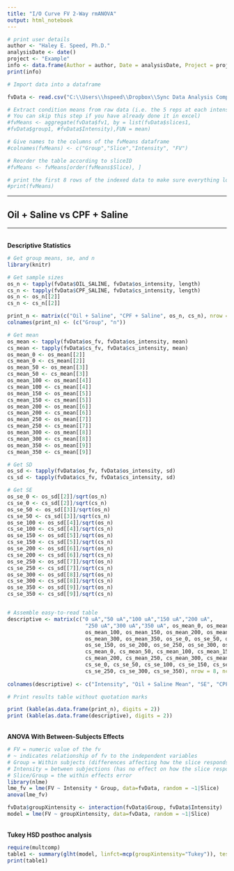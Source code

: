 ---
title: "I/O Curve FV 2-Way rmANOVA"
output: html_notebook
---

```{r}

# print user details
author <- "Haley E. Speed, Ph.D."
analysisDate <- date()
project <- "Example"
info <- data.frame(Author = author, Date = analysisDate, Project = project)
print(info)

```



```{r}
# Import data into a dataframe

fvData <- read.csv("C:\\Users\\hspeed\\Dropbox\\Sync Data Analysis Computers\\Gulf War Project\\Statistics\\fv_oil_saline_cpf_saline.csv")


```

<!--<hr><h2>Means for each slice</h2><hr> -->


```{r}
# Extract condition means from raw data (i.e. the 5 reps at each intensity) 
# You can skip this step if you have already done it in excel)
#fvMeans <- aggregate(fvData$fv1, by = list(fvData$slices1, 
#fvData$group1, #fvData$Intensity),FUN = mean)

# Give names to the columns of the fvMeans dataframe
#colnames(fvMeans) <- c("Group","Slice","Intensity", "FV") 

# Reorder the table according to sliceID
#fvMeans <- fvMeans[order(fvMeans$Slice), ] 

# print the first 8 rows of the indexed data to make sure everything looks right
#print(fvMeans)


```

<hr><h2>Oil + Saline vs CPF + Saline </h2><hr>
<br>
<b>Descriptive Statistics</b>

```{r}
# Get group means, se, and n
library(knitr)

# Get sample sizes
os_n <- tapply(fvData$OIL_SALINE, fvData$os_intensity, length)
cs_n <- tapply(fvData$CPF_SALINE, fvData$cs_intensity, length)
os_n <- os_n[[2]]
cs_n <- cs_n[[2]]

print_n <- matrix(c("Oil + Saline", "CPF + Saline", os_n, cs_n), nrow = 2, ncol = 2)
colnames(print_n) <- (c("Group", "n"))

# Get mean
os_mean <- tapply(fvData$os_fv, fvData$os_intensity, mean)
cs_mean <- tapply(fvData$cs_fv, fvData$cs_intensity, mean)
os_mean_0 <- os_mean[[2]]
cs_mean_0 <- cs_mean[[2]]
os_mean_50 <- os_mean[[3]]
cs_mean_50 <- cs_mean[[3]]
os_mean_100 <- os_mean[[4]]
cs_mean_100 <- cs_mean[[4]]
os_mean_150 <- os_mean[[5]]
cs_mean_150 <- cs_mean[[5]]
os_mean_200 <- os_mean[[6]]
cs_mean_200 <- cs_mean[[6]]
os_mean_250 <- os_mean[[7]]
cs_mean_250 <- cs_mean[[7]]
os_mean_300 <- os_mean[[8]]
cs_mean_300 <- cs_mean[[8]]
os_mean_350 <- os_mean[[9]]
cs_mean_350 <- cs_mean[[9]]

# Get SD
os_sd <- tapply(fvData$os_fv, fvData$os_intensity, sd)
cs_sd <- tapply(fvData$cs_fv, fvData$cs_intensity, sd)

# Get SE
os_se_0 <- os_sd[[2]]/sqrt(os_n)
cs_se_0 <- cs_sd[[2]]/sqrt(cs_n)
os_se_50 <- os_sd[[3]]/sqrt(os_n)
cs_se_50 <- cs_sd[[3]]/sqrt(cs_n)
os_se_100 <- os_sd[[4]]/sqrt(os_n)
cs_se_100 <- cs_sd[[4]]/sqrt(cs_n)
os_se_150 <- os_sd[[5]]/sqrt(os_n)
cs_se_150 <- cs_sd[[5]]/sqrt(cs_n)
os_se_200 <- os_sd[[6]]/sqrt(os_n)
cs_se_200 <- cs_sd[[6]]/sqrt(cs_n)
os_se_250 <- os_sd[[7]]/sqrt(os_n)
cs_se_250 <- cs_sd[[7]]/sqrt(cs_n)
os_se_300 <- os_sd[[8]]/sqrt(os_n)
cs_se_300 <- cs_sd[[8]]/sqrt(cs_n)
os_se_350 <- os_sd[[9]]/sqrt(os_n)
cs_se_350 <- cs_sd[[9]]/sqrt(cs_n)


# Assemble easy-to-read table
descriptive <- matrix(c("0 uA","50 uA","100 uA","150 uA","200 uA",
                         "250 uA","300 uA","350 uA", os_mean_0, os_mean_50, 
                         os_mean_100, os_mean_150, os_mean_200, os_mean_250, 
                         os_mean_300, os_mean_350, os_se_0, os_se_50, os_se_100, 
                         os_se_150, os_se_200, os_se_250, os_se_300, os_se_350, 
                         cs_mean_0, cs_mean_50, cs_mean_100, cs_mean_150, 
                         cs_mean_200, cs_mean_250, cs_mean_300, cs_mean_350, 
                         cs_se_0, cs_se_50, cs_se_100, cs_se_150, cs_se_200, 
                         cs_se_250, cs_se_300, cs_se_350), nrow = 8, ncol = 5)
                       
colnames(descriptive) <- c("Intensity", "Oil + Saline Mean", "SE", "CPF + Saline Mean", "SE")

# Print results table without quotation marks

print (kable(as.data.frame(print_n), digits = 2))
print (kable(as.data.frame(descriptive), digits = 2))


```


<br>
<b>ANOVA With Between-Subjects Effects</b>

```{r}

# FV = numeric value of the fv
# ~ indicates relationship of fv to the independent variables
# Group = Within subjects (differences affecting how the slice responds to the stimulus)
# Intensity = between subjections (has no effect on how the slice responds to stimulus, only the fv)
# Slice/Group = the within effects error
library(nlme)
lme_fv = lme(FV ~ Intensity * Group, data=fvData, random = ~1|Slice)
anova(lme_fv)

fvData$groupXintensity <- interaction(fvData$Group, fvData$Intensity)
model = lme(FV ~ groupXintensity, data=fvData, random = ~1|Slice)


```



<br>
<b>Tukey HSD posthoc analysis</b>

```{r}

require(multcomp)
table1 <- summary(glht(model, linfct=mcp(groupXintensity="Tukey")), test = adjusted(type = "bonferroni"))
print(table1)

```

